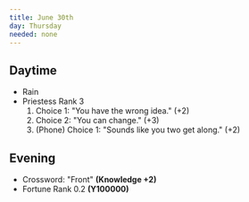 ```yaml
---
title: June 30th
day: Thursday
needed: none
---
```


## Daytime
- Rain
- Priestess Rank 3
    1. Choice 1: "You have the wrong idea." (+2)
    1. Choice 2: "You can change." (+3)
    1. (Phone) Choice 1: "Sounds like you two get along." (+2)

## Evening
- Crossword: "Front" **(Knowledge +2)**
- Fortune Rank 0.2 **(Y100000)**